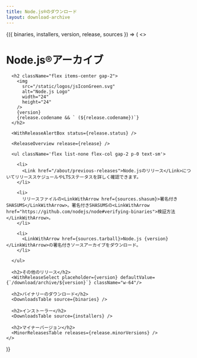 ```yaml
---
title: Node.js®のダウンロード
layout: download-archive
---
```


<WithDownloadArchive>
  {({ binaries, installers, version, release, sources }) => (
    <>
      <h1>Node.js®アーカイブ</h1>

      <h2 className="flex items-center gap-2">
        <img
          src="/static/logos/jsIconGreen.svg"
          alt="Node.js Logo"
          width="24"
          height="24"
        />
        {version}
        {release.codename && ` (${release.codename})`}
      </h2>

      <WithReleaseAlertBox status={release.status} />

      <ReleaseOverview release={release} />

      <ul className='flex list-none flex-col gap-2 p-0 text-sm'>

        <li>
          <Link href="/about/previous-releases">Node.jsのリリース</Link>についてリリーススケジュールやLTSステータスを詳しく確認できます。
        </li>

        <li>
          リリースファイルの<LinkWithArrow href={sources.shasum}>署名付きSHASUMS</LinkWithArrow>。署名付きSHASUMSの<LinkWithArrow href="https://github.com/nodejs/node#verifying-binaries">検証方法</LinkWithArrow>。
        </li>

        <li>
          <LinkWithArrow href={sources.tarball}>Node.js {version}</LinkWithArrow>の署名付きソースアーカイブをダウンロード。
        </li>

      </ul>

      <h2>その他のリリース</h2>
      <WithReleaseSelect placeholder={version} defaultValue={`/download/archive/${version}`} className="w-64"/>

      <h2>バイナリーのダウンロード</h2>
      <DownloadsTable source={binaries} />

      <h2>インストーラー</h2>
      <DownloadsTable source={installers} />

      <h2>マイナーバージョン</h2>
      <MinorReleasesTable releases={release.minorVersions} />
    </>

  )}
</WithDownloadArchive>
